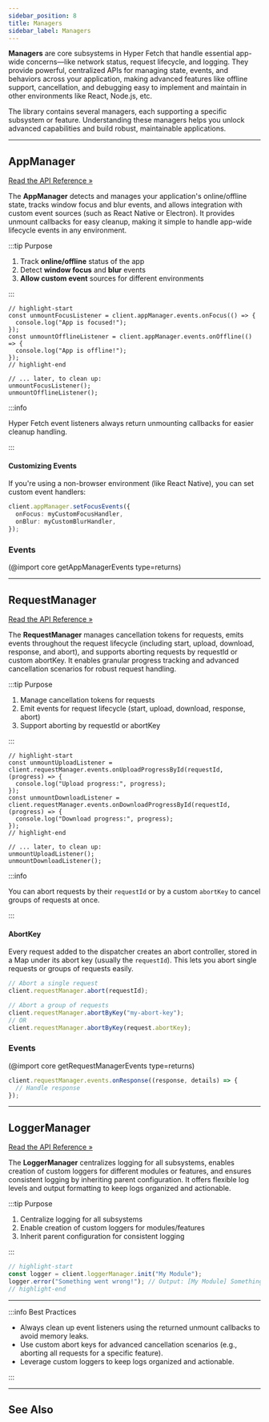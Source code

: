 ```yaml
---
sidebar_position: 8
title: Managers
sidebar_label: Managers
---
```


**Managers** are core subsystems in Hyper Fetch that handle essential app-wide concerns—like network status, request
lifecycle, and logging. They provide powerful, centralized APIs for managing state, events, and behaviors across your
application, making advanced features like offline support, cancellation, and debugging easy to implement and maintain
in other environments like React, Node.js, etc.

The library contains several managers, each supporting a specific subsystem or feature. Understanding these managers
helps you unlock advanced capabilities and build robust, maintainable applications.

---

## AppManager

[Read the API Reference »](/api/core/Classes/AppManager.mdx)

The **AppManager** detects and manages your application's online/offline state, tracks window focus and blur events, and
allows integration with custom event sources (such as React Native or Electron). It provides unmount callbacks for easy
cleanup, making it simple to handle app-wide lifecycle events in any environment.

:::tip Purpose

1. Track **online/offline** status of the app
2. Detect **window focus** and **blur** events
3. **Allow custom event** sources for different environments

:::

```tsx title="Listening to App Events"
// highlight-start
const unmountFocusListener = client.appManager.events.onFocus(() => {
  console.log("App is focused!");
});
const unmountOfflineListener = client.appManager.events.onOffline(() => {
  console.log("App is offline!");
});
// highlight-end

// ... later, to clean up:
unmountFocusListener();
unmountOfflineListener();
```

:::info

Hyper Fetch event listeners always return unmounting callbacks for easier cleanup handling.

:::

#### Customizing Events

If you're using a non-browser environment (like React Native), you can set custom event handlers:

```ts
client.appManager.setFocusEvents({
  onFocus: myCustomFocusHandler,
  onBlur: myCustomBlurHandler,
});
```

### Events

<ShowMore>

(@import core getAppManagerEvents type=returns)

</ShowMore>

---

## RequestManager

[Read the API Reference »](/api/core/Classes/RequestManager.mdx)

The **RequestManager** manages cancellation tokens for requests, emits events throughout the request lifecycle
(including start, upload, download, response, and abort), and supports aborting requests by requestId or custom
abortKey. It enables granular progress tracking and advanced cancellation scenarios for robust request handling.

:::tip Purpose

1. Manage cancellation tokens for requests
2. Emit events for request lifecycle (start, upload, download, response, abort)
3. Support aborting by requestId or abortKey

:::

```tsx title="Tracking Upload/Download Progress"
// highlight-start
const unmountUploadListener = client.requestManager.events.onUploadProgressById(requestId, (progress) => {
  console.log("Upload progress:", progress);
});
const unmountDownloadListener = client.requestManager.events.onDownloadProgressById(requestId, (progress) => {
  console.log("Download progress:", progress);
});
// highlight-end

// ... later, to clean up:
unmountUploadListener();
unmountDownloadListener();
```

:::info

You can abort requests by their `requestId` or by a custom `abortKey` to cancel groups of requests at once.

:::

#### AbortKey

Every request added to the dispatcher creates an abort controller, stored in a Map under its abort key (usually the
`requestId`). This lets you abort single requests or groups of requests easily.

```ts
// Abort a single request
client.requestManager.abort(requestId);

// Abort a group of requests
client.requestManager.abortByKey("my-abort-key");
// OR
client.requestManager.abortByKey(request.abortKey);
```

### Events

<ShowMore>

(@import core getRequestManagerEvents type=returns)

</ShowMore>

```ts
client.requestManager.events.onResponse((response, details) => {
  // Handle response
});
```

---

## LoggerManager

[Read the API Reference »](/api/core/Classes/LoggerManager.mdx)

The **LoggerManager** centralizes logging for all subsystems, enables creation of custom loggers for different modules
or features, and ensures consistent logging by inheriting parent configuration. It offers flexible log levels and output
formatting to keep logs organized and actionable.

:::tip Purpose

1. Centralize logging for all subsystems
2. Enable creation of custom loggers for modules/features
3. Inherit parent configuration for consistent logging

:::

```ts title="Custom Logger Example"
// highlight-start
const logger = client.loggerManager.init("My Module");
logger.error("Something went wrong!"); // Output: [My Module] Something went wrong!
// highlight-end
```

---

:::info Best Practices

- Always clean up event listeners using the returned unmount callbacks to avoid memory leaks.
- Use custom abort keys for advanced cancellation scenarios (e.g., aborting all requests for a specific feature).
- Leverage custom loggers to keep logs organized and actionable.

:::

---

## See Also

<LinkCard
  type="docs"
  title="Client"
  description="The central hub for configuration and manager access."
  to="/documentation/docs/core/client.mdx"
/>
<LinkCard
  type="docs"
  title="Request"
  description="Learn how requests interact with managers."
  to="/documentation/docs/core/request.mdx"
/>
<LinkCard
  type="api"
  title="API Reference: Managers"
  description="Autogenerated API documentation for Manager classes."
  to="/documentation/docs/api/core/Classes/Manager.mdx"
/>
<LinkCard
  type="guides"
  title="Advanced Cancellation"
  description="Guide to advanced request cancellation techniques."
  to="/documentation/docs/guides/core/advanced/cancellation.mdx"
/>
<LinkCard
  type="guides"
  title="Logging"
  description="Guide to advanced logging strategies."
  to="/documentation/docs/guides/core/advanced/logging.mdx"
/>
